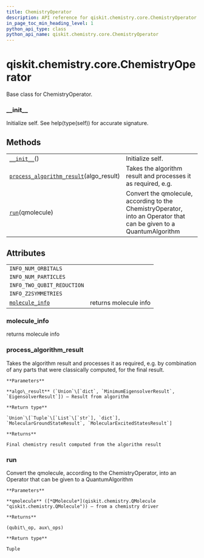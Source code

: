 ```yaml
---
title: ChemistryOperator
description: API reference for qiskit.chemistry.core.ChemistryOperator
in_page_toc_min_heading_level: 1
python_api_type: class
python_api_name: qiskit.chemistry.core.ChemistryOperator
---
```


# qiskit.chemistry.core.ChemistryOperator

<Class id="qiskit.chemistry.core.ChemistryOperator" isDedicatedPage={true} github="https://github.com/qiskit-community/qiskit-aqua/tree/stable/0.9/qiskit/chemistry/core/chemistry_operator.py" signature="ChemistryOperator" modifiers="class">
  Base class for ChemistryOperator.

  ### \_\_init\_\_

  <Function id="qiskit.chemistry.core.ChemistryOperator.__init__" signature="__init__()" modifiers="abstract">
    Initialize self. See help(type(self)) for accurate signature.
  </Function>

  ## Methods

  |                                                                                                                                                                                  |                                                                                                                     |
  | -------------------------------------------------------------------------------------------------------------------------------------------------------------------------------- | ------------------------------------------------------------------------------------------------------------------- |
  | [`__init__`](#qiskit.chemistry.core.ChemistryOperator.__init__ "qiskit.chemistry.core.ChemistryOperator.__init__")()                                                             | Initialize self.                                                                                                    |
  | [`process_algorithm_result`](#qiskit.chemistry.core.ChemistryOperator.process_algorithm_result "qiskit.chemistry.core.ChemistryOperator.process_algorithm_result")(algo\_result) | Takes the algorithm result and processes it as required, e.g.                                                       |
  | [`run`](#qiskit.chemistry.core.ChemistryOperator.run "qiskit.chemistry.core.ChemistryOperator.run")(qmolecule)                                                                   | Convert the qmolecule, according to the ChemistryOperator, into an Operator that can be given to a QuantumAlgorithm |

  ## Attributes

  |                                                                                                                                   |                       |
  | --------------------------------------------------------------------------------------------------------------------------------- | --------------------- |
  | `INFO_NUM_ORBITALS`                                                                                                               |                       |
  | `INFO_NUM_PARTICLES`                                                                                                              |                       |
  | `INFO_TWO_QUBIT_REDUCTION`                                                                                                        |                       |
  | `INFO_Z2SYMMETRIES`                                                                                                               |                       |
  | [`molecule_info`](#qiskit.chemistry.core.ChemistryOperator.molecule_info "qiskit.chemistry.core.ChemistryOperator.molecule_info") | returns molecule info |

  ### molecule\_info

  <Function id="qiskit.chemistry.core.ChemistryOperator.molecule_info" signature="molecule_info" modifiers="property">
    returns molecule info
  </Function>

  ### process\_algorithm\_result

  <Function id="qiskit.chemistry.core.ChemistryOperator.process_algorithm_result" signature="process_algorithm_result(algo_result)">
    Takes the algorithm result and processes it as required, e.g. by combination of any parts that were classically computed, for the final result.

    **Parameters**

    **algo\_result** (`Union`\[`dict`, `MinimumEigensolverResult`, `EigensolverResult`]) – Result from algorithm

    **Return type**

    `Union`\[`Tuple`\[`List`\[`str`], `dict`], `MolecularGroundStateResult`, `MolecularExcitedStatesResult`]

    **Returns**

    Final chemistry result computed from the algorithm result
  </Function>

  ### run

  <Function id="qiskit.chemistry.core.ChemistryOperator.run" signature="run(qmolecule)" modifiers="abstract">
    Convert the qmolecule, according to the ChemistryOperator, into an Operator that can be given to a QuantumAlgorithm

    **Parameters**

    **qmolecule** ([*QMolecule*](qiskit.chemistry.QMolecule "qiskit.chemistry.QMolecule")) – from a chemistry driver

    **Returns**

    (qubit\_op, aux\_ops)

    **Return type**

    Tuple
  </Function>
</Class>

